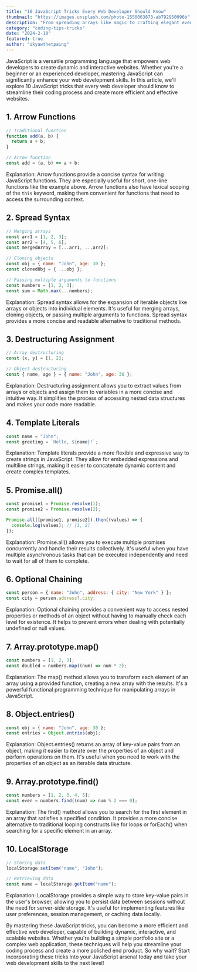 ```yaml
---
title: "10 JavaScript Tricks Every Web Developer Should Know"
thumbnail: "https://images.unsplash.com/photo-1550063873-ab792950096b"
description: "From spreading arrays like magic to crafting elegant event handlers, this guide unlocks 10 JavaScript tricks that will transform your coding game."
category: "coding-tips-tricks"
date: "2024-2-10"
featured: true
author: "ikyawthetpaing"
---
```


JavaScript is a versatile programming language that empowers web developers to create dynamic and interactive websites. Whether you're a beginner or an experienced developer, mastering JavaScript can significantly enhance your web development skills. In this article, we'll explore 10 JavaScript tricks that every web developer should know to streamline their coding process and create more efficient and effective websites.

## 1. Arrow Functions

```javascript
// Traditional function
function add(a, b) {
  return a + b;
}

// Arrow function
const add = (a, b) => a + b;
```

Explanation: Arrow functions provide a concise syntax for writing JavaScript functions. They are especially useful for short, one-line functions like the example above. Arrow functions also have lexical scoping of the `this` keyword, making them convenient for functions that need to access the surrounding context.

## 2. Spread Syntax

```javascript
// Merging arrays
const arr1 = [1, 2, 3];
const arr2 = [4, 5, 6];
const mergedArray = [...arr1, ...arr2];

// Cloning objects
const obj = { name: "John", age: 30 };
const clonedObj = { ...obj };

// Passing multiple arguments to functions
const numbers = [1, 2, 3];
const sum = Math.max(...numbers);
```

Explanation: Spread syntax allows for the expansion of iterable objects like arrays or objects into individual elements. It's useful for merging arrays, cloning objects, or passing multiple arguments to functions. Spread syntax provides a more concise and readable alternative to traditional methods.

## 3. Destructuring Assignment

```javascript
// Array destructuring
const [x, y] = [1, 2];

// Object destructuring
const { name, age } = { name: "John", age: 30 };
```

Explanation: Destructuring assignment allows you to extract values from arrays or objects and assign them to variables in a more concise and intuitive way. It simplifies the process of accessing nested data structures and makes your code more readable.

## 4. Template Literals

```javascript
const name = "John";
const greeting = `Hello, ${name}!`;
```

Explanation: Template literals provide a more flexible and expressive way to create strings in JavaScript. They allow for embedded expressions and multiline strings, making it easier to concatenate dynamic content and create complex templates.

## 5. Promise.all()

```javascript
const promise1 = Promise.resolve(1);
const promise2 = Promise.resolve(2);

Promise.all([promise1, promise2]).then((values) => {
  console.log(values); // [1, 2]
});
```

Explanation: Promise.all() allows you to execute multiple promises concurrently and handle their results collectively. It's useful when you have multiple asynchronous tasks that can be executed independently and need to wait for all of them to complete.

## 6. Optional Chaining

```javascript
const person = { name: "John", address: { city: "New York" } };
const city = person.address?.city;
```

Explanation: Optional chaining provides a convenient way to access nested properties or methods of an object without having to manually check each level for existence. It helps to prevent errors when dealing with potentially undefined or null values.

## 7. Array.prototype.map()

```javascript
const numbers = [1, 2, 3];
const doubled = numbers.map((num) => num * 2);
```

Explanation: The map() method allows you to transform each element of an array using a provided function, creating a new array with the results. It's a powerful functional programming technique for manipulating arrays in JavaScript.

## 8. Object.entries()

```javascript
const obj = { name: "John", age: 30 };
const entries = Object.entries(obj);
```

Explanation: Object.entries() returns an array of key-value pairs from an object, making it easier to iterate over the properties of an object and perform operations on them. It's useful when you need to work with the properties of an object as an iterable data structure.

## 9. Array.prototype.find()

```javascript
const numbers = [1, 2, 3, 4, 5];
const even = numbers.find((num) => num % 2 === 0);
```

Explanation: The find() method allows you to search for the first element in an array that satisfies a specified condition. It provides a more concise alternative to traditional looping constructs like for loops or forEach() when searching for a specific element in an array.

## 10. LocalStorage

```javascript
// Storing data
localStorage.setItem("name", "John");

// Retrieving data
const name = localStorage.getItem("name");
```

Explanation: LocalStorage provides a simple way to store key-value pairs in the user's browser, allowing you to persist data between sessions without the need for server-side storage. It's useful for implementing features like user preferences, session management, or caching data locally.

By mastering these JavaScript tricks, you can become a more efficient and effective web developer, capable of building dynamic, interactive, and scalable websites. Whether you're building a simple portfolio site or a complex web application, these techniques will help you streamline your coding process and create a more polished end product. So why wait? Start incorporating these tricks into your JavaScript arsenal today and take your web development skills to the next level!
